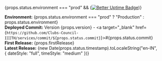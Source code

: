 {props.status.environment === "prod" && (<a target="_blank" href="https://clubs_iiith.betteruptime.com/"><img src="https://uptime.betterstack.com/status-badges/v3/monitor/ikqm.svg" alt="Better Uptime Badge"/></a>)}

**Environment:** {props.status.environment === "prod" ? "Production" : props.status.environment}  
**Deployed Commit:** Version {props.version} - <a target="\_blank" href={`https://github.com/Clubs-Council-IIITH/services/commit/${props.status.commit}`}>#{props.status.commit}</a>  
**First Release:** {props.firstRelease}  
**Latest Release:** {new Date(props.status.timestamp).toLocaleString("en-IN", { dateStyle: "full", timeStyle: "medium" })}
